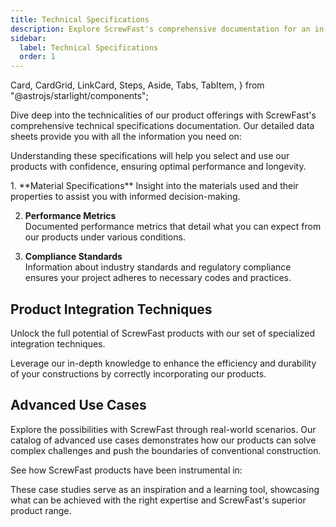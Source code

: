```yaml
---
title: Technical Specifications
description: Explore ScrewFast's comprehensive documentation for an in-depth look at our premium tools and construction services. 
sidebar:
  label: Technical Specifications
  order: 1
---
```

  Card,
  CardGrid,
  LinkCard,
  Steps,
  Aside,
  Tabs,
  TabItem,
} from "@astrojs/starlight/components";

Dive deep into the technicalities of our product offerings with ScrewFast's comprehensive technical specifications documentation. Our detailed data sheets provide you with all the information you need on:

<CardGrid>
  <Card title="Material properties and grades" icon="star"></Card>
  <Card title="Mechanical strengths and tolerances" icon="star"></Card>
  <Card title="Environmental resilience and sustainability ratings" icon="star"></Card>
  <Card title="Compatibility and interoperability" icon="star"></Card>
</CardGrid>

Understanding these specifications will help you select and use our products with confidence, ensuring optimal performance and longevity.

<Steps>
1. **Material Specifications**  
Insight into the materials used and their properties to assist you with informed decision-making.

2. **Performance Metrics**  
Documented performance metrics that detail what you can expect from our products under various conditions.

3. **Compliance Standards**  
Information about industry standards and regulatory compliance ensures your project adheres to necessary codes and practices.
</Steps>

## Product Integration Techniques

Unlock the full potential of ScrewFast products with our set of specialized integration techniques. 

Leverage our in-depth knowledge to enhance the efficiency and durability of your constructions by correctly incorporating our products.

## Advanced Use Cases

Explore the possibilities with ScrewFast through real-world scenarios. Our catalog of advanced use cases demonstrates how our products can solve complex challenges and push the boundaries of conventional construction.

See how ScrewFast products have been instrumental in:

<CardGrid>
  <LinkCard title="Major infrastructure projects" href="en/guides/getting-started" />
  <LinkCard title="Innovative architectural accomplishments" href="en/guides/getting-started" />
  <LinkCard title="High-stress industrial applications" href="en/guides/getting-started" />
</CardGrid>

These case studies serve as an inspiration and a learning tool, showcasing what can be achieved with the right expertise and ScrewFast's superior product range.